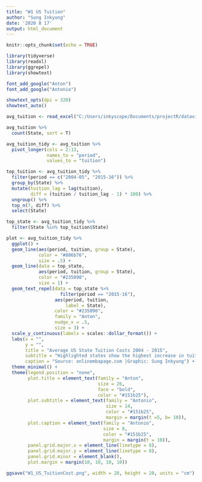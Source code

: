```yaml
---
title: "W1 US Tuition"
author: "Sung Inkyung"
date: '2020 8 17'
output: html_document
---
```


```r
knitr::opts_chunk$set(echo = TRUE)
```

```r
library(tidyverse)
library(readxl)
library(ggrepel)
library(showtext)

font_add_google("Anton")
font_add_google("Antonio")

showtext_opts(dpi = 320)
showtext_auto()
```


```r
avg_tuition <- read_excel("C:/Users/inkyscope/Documents/projectR/datavizRscope/2018/week1/data/us_avg_tuition.xlsx")

avg_tuition %>% 
  count(State, sort = T)

avg_tuition_tidy <- avg_tuition %>% 
  pivot_longer(cols = 2:13, 
               names_to = "period",
               values_to = "tuition")

top_tuition <- avg_tuition_tidy %>% 
  filter(period == c("2004-05", "2015-16")) %>% 
  group_by(State) %>% 
  mutate(tuition_lag = lag(tuition),
         diff = (tuition / tuition_lag - 1) * 100) %>% 
  ungroup() %>% 
  top_n(7, diff) %>% 
  select(State)

top_state <- avg_tuition_tidy %>% 
  filter(State %in% top_tuition$State)

plot <- avg_tuition_tidy %>% 
  ggplot() +
  geom_line(aes(period, tuition, group = State),
            color = "#806b76",
            size = .5) +
  geom_line(data = top_state,
            aes(period, tuition, group = State),
            color = "#235090",
            size = 1) +
  geom_text_repel(data = top_state %>% 
                    filter(period == "2015-16"),
                  aes(period, tuition, 
                      label = State),
                  color = "#235090",
                  family = "Anton",
                  nudge_x = .5,
                  size = 3) +
  scale_y_continuous(labels = scales::dollar_format()) +
  labs(x = "",
       y = "",
       title = "Average US State Tuition Costs 2004 - 2015",
       subtitle = "Highlighted states show the highest increase in tuition out of 50 US states over 12 years",
       caption = "Source: onlinembapage.com |Graphic: Sung Inkyung") +
  theme_minimal() +
  theme(legend.position = "none",
        plot.title = element_text(family = "Anton",
                                  size = 26,
                                  face = "bold",
                                  color = "#151b25"),
        plot.subtitle = element_text(family = "Antonio",
                                     size = 14,
                                     color = "#151b25",
                                     margin = margin(t =5, b= 10)),
        plot.caption = element_text(family = "Antonio",
                                    size = 8,
                                    color = "#151b25",
                                    margin = margin(t = 10)),
        panel.grid.major.x = element_line(linetype = 8),
        panel.grid.major.y = element_line(linetype = 8),
        panel.grid.minor = element_blank(),
        plot.margin = margin(10, 10, 10, 10))

ggsave("W1_US_TuitionCost.png", width = 28, height = 20, units = "cm")
```

